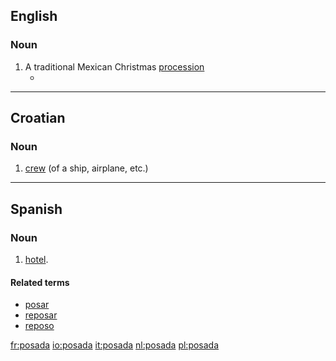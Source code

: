 ==English==

===Noun===
{{en-noun}}

# A traditional Mexican Christmas [[procession]]
#*{{quote-news|2008|December 24|Judith Lerner|A chef's menu stirs Christmas memories|Berkshire Eagle|url=http://www.berkshireeagle.com/ci_11301413
|passage=They make a '''posada''' for the kids over there. }}

----

==Croatian==

===Noun===
{{infl|hr|noun|g=f|head=pȍsada}}

# [[crew]] (of a ship, airplane, etc.)

----

==Spanish==

===Noun===
{{es-noun-f}}

# {{context|lang=es|antiquated}} [[hotel]].

====Related terms====
*[[posar]]
*[[reposar]]
*[[reposo]]

[[fr:posada]]
[[io:posada]]
[[it:posada]]
[[nl:posada]]
[[pl:posada]]